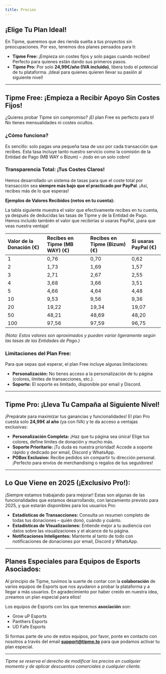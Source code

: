 ```yaml
---
title: Precios
---
```


## ¡Elige Tu Plan Ideal!

En Tipme, queremos que des rienda suelta a tus proyectos sin preocupaciones. Por eso, tenemos dos planes pensados para ti:

*   **Tipme Free:** ¡Empieza sin costes fijos y solo pagas cuando recibes! Perfecto para quienes están dando sus primeros pasos.
*   **Tipme Pro:** Por solo **24,99€/año (IVA incluido)**, libera todo el potencial de tu plataforma. ¡Ideal para quienes quieren llevar su pasión al siguiente nivel!

---

## Tipme Free: ¡Empieza a Recibir Apoyo Sin Costes Fijos!

¿Quieres probar Tipme sin compromiso? ¡El plan Free es perfecto para ti! No tienes mensualidades ni costes ocultos.

### ¿Cómo funciona?

Es sencillo: solo pagas una pequeña tasa de uso por cada transacción que recibes. Esta tasa incluye tanto nuestro servicio como la comisión de la Entidad de Pago (MB WAY o Bizum) – ¡todo en un solo cobro!

### Transparencia Total: ¡Tus Costes Claros!

Hemos desarrollado un sistema de tasas para que el coste total por transacción sea **siempre más bajo que el practicado por PayPal**. ¡Así, recibes más de lo que esperas!

**Ejemplos de Valores Recibidos (netos en tu cuenta):**

La tabla siguiente muestra el valor que efectivamente recibes en tu cuenta, ya después de deducidas las tasas de Tipme y de la Entidad de Pago. Hemos incluido también el valor que recibirías si usaras PayPal, ¡para que veas nuestra ventaja!

| Valor de la Donación (€) | Recibes en Tipme (MB WAY) (€) | Recibes en Tipme (Bizum) (€) | Si usaras PayPal (€) |
| :----------------------- | :---------------------------- | :--------------------------- | :------------------- |
| 1                        | 0,76                          | 0,70                         | 0,62                 |
| 2                        | 1,73                          | 1,69                         | 1,57                 |
| 3                        | 2,71                          | 2,67                         | 2,55                 |
| 4                        | 3,68                          | 3,66                         | 3,51                 |
| 5                        | 4,66                          | 4,64                         | 4,48                 |
| 10                       | 9,53                          | 9,56                         | 9,36                 |
| 20                       | 19,22                         | 19,34                        | 19,07                |
| 50                       | 48,21                         | 48,69                        | 48,20                |
| 100                      | 97,56                         | 97,59                        | 96,75                |

*(Nota: Estos valores son aproximados y pueden variar ligeramente según las tasas de las Entidades de Pago.)*

### Limitaciones del Plan Free:

Para que sepas qué esperar, el plan Free incluye algunas limitaciones:

*   **Personalización:** No tienes acceso a la personalización de tu página (colores, límites de transacciones, etc.).
*   **Soporte:** El soporte es limitado, disponible por email y Discord.

---

## Tipme Pro: ¡Lleva Tu Campaña al Siguiente Nivel!

¡Prepárate para maximizar tus ganancias y funcionalidades! El plan Pro cuesta solo **24,99€ al año** (ya con IVA) y te da acceso a ventajas exclusivas:

*   **Personalización Completa:** ¡Haz que tu página sea única! Elige tus colores, define límites de donación y mucho más.
*   **Soporte Prioritario:** ¡Tu duda es nuestra prioridad! Accede a soporte rápido y dedicado por email, Discord y WhatsApp.
*   **POBox Exclusivo:** Recibe pedidos sin compartir tu dirección personal. ¡Perfecto para envíos de merchandising o regalos de tus seguidores!

---

## Lo Que Viene en 2025 (¡Exclusivo Pro!):

¡Siempre estamos trabajando para mejorar! Estas son algunas de las funcionalidades que estamos desarrollando, con lanzamiento previsto para 2025, y que estarán disponibles para los usuarios Pro:

*   **Estadísticas de Transacciones:** Consulta un resumen completo de todas tus donaciones – quién donó, cuándo y cuánto.
*   **Estadísticas de Visualizaciones:** Entiende mejor a tu audiencia con datos sobre las visualizaciones y el alcance de tu página.
*   **Notificaciones Inteligentes:** Mantente al tanto de todo con notificaciones de donaciones por email, Discord y WhatsApp.

---

## Planes Especiales para Equipos de Esports Asociados:

Al principio de Tipme, tuvimos la suerte de contar con la **colaboración** de varios equipos de Esports que nos ayudaron a probar la plataforma y a llegar a más usuarios. En agradecimiento por haber creído en nuestra idea, ¡creamos un plan especial para ellos!

Los equipos de Esports con los que tenemos **asociación** son:

*   Grow uP Esports
*   Panthers Esports
*   UD Fafe Esports

Si formas parte de uno de estos equipos, por favor, ponte en contacto con nosotros a través del email **support@tipme.to** para que podamos activar tu plan especial.

---

*Tipme se reserva el derecho de modificar los precios en cualquier momento y de aplicar descuentos comerciales a cualquier cliente.*

